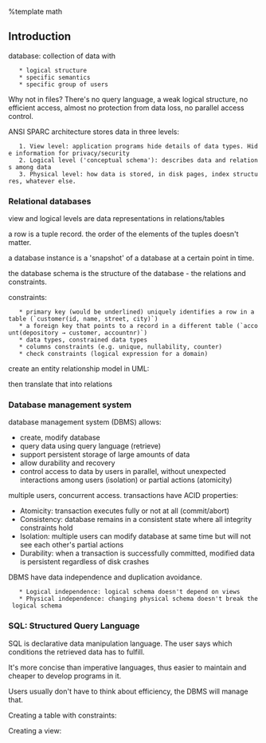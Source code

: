 %template math
== Introduction ==
database: collection of data with
    * logical structure
    * specific semantics
    * specific group of users

Why not in files? There's no query language, a weak logical structure, no efficient access, almost no protection from data loss, no parallel access control.

ANSI SPARC architecture stores data in three levels:
    1. View level: application programs hide details of data types. Hide information for privacy/security
    2. Logical level ('conceptual schema'): describes data and relations among data
    3. Physical level: how data is stored, in disk pages, index structures, whatever else.

=== Relational databases ===
view and logical levels are data representations in relations/tables

a row is a tuple record. the order of the elements of the tuples doesn't matter.

a database instance is a 'snapshot' of a database at a certain point in time.

the database schema is the structure of the database - the relations and constraints.

constraints:
    * primary key (would be underlined) uniquely identifies a row in a table (`customer(id, name, street, city)`)
    * a foreign key that points to a record in a different table (`account(depository → customer, accountnr)`)
    * data types, constrained data types
    * columns constraints (e.g. unique, nullability, counter)
    * check constraints (logical expression for a domain)

create an entity relationship model in UML:

{{local:../img/entity-relationship-model.png|Entity relationship model}}

then translate that into relations

=== Database management system ===
database management system (DBMS) allows:
* create, modify database
* query data using query language (retrieve)
* support persistent storage of large amounts of data
* allow durability and recovery
* control access to data by users in parallel, without unexpected interactions among users (isolation) or partial actions (atomicity)

multiple users, concurrent access. transactions have ACID properties:
* Atomicity: transaction executes fully or not at all (commit/abort)
* Consistency: database remains in a consistent state where all integrity constraints hold
* Isolation: multiple users can modify database at same time but will not see each other's partial actions
* Durability: when a transaction is successfully committed, modified data is persistent regardless of disk crashes

DBMS have data independence and duplication avoidance.
    * Logical independence: logical schema doesn't depend on views
    * Physical independence: changing physical schema doesn't break the logical schema


=== SQL: Structured Query Language ===
SQL is declarative data manipulation language. The user says which conditions the retrieved data has to fulfill.

It's more concise than imperative languages, thus easier to maintain and cheaper to develop programs in it.

Users usually don't have to think about efficiency, the DBMS will manage that.

Creating a table with constraints:

{{{class="code"
CREATE TABLE solved (
    id INT AUTO_INCREMENT,
    name VARCHAR(40) NOT NULL,
    homework NUMERIC(2) NOT NULL,
    points NUMERIC(2) NOT NULL CHECK (points <= 10),
    PRIMARY KEY (id)
);
}}}

Creating a view:

{{{class="code"
CREATE VIEW solved_homework AS
    SELECT id, name, homework FROM solved;
}}}

